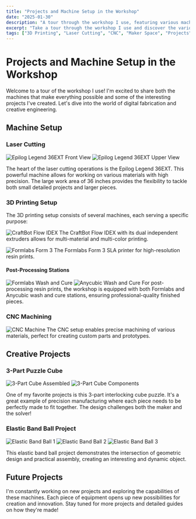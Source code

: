 ```yaml
---
title: "Projects and Machine Setup in the Workshop"
date: "2025-01-30"
description: "A tour through the workshop I use, featuring various machines and creative projects including 3D printing, laser cutting, and CNC work."
excerpt: "Take a tour through the workshop I use and discover the various machines and creative projects I work on, from laser cutting and 3D printing to CNC machining. See some of my favorite projects including a 3-part puzzle cube and geometric elastic band constructions."
tags: ["3D Printing", "Laser Cutting", "CNC", "Maker Space", "Projects", "Digital Fabrication", "Prototyping", "Engineering"]
---
```


# Projects and Machine Setup in the Workshop

Welcome to a tour of the workshop I use! I'm excited to share both the machines that make everything possible and some of the interesting projects I've created. Let's dive into the world of digital fabrication and creative engineering.

## Machine Setup

### Laser Cutting
![Epilog Legend 36EXT Front View](/Images/Projekte+Maschinen/Epilog%20Legend%2036EXT%20Full%20Front%20View.jpg)
![Epilog Legend 36EXT Upper View](/Images/Projekte+Maschinen/Epilog%20Legend%2036EXT%20Upper%20View.jpg)

The heart of the laser cutting operations is the Epilog Legend 36EXT. This powerful machine allows for working on various materials with high precision. The large work area of 36 inches provides the flexibility to tackle both small detailed projects and larger pieces.

### 3D Printing Setup

The 3D printing setup consists of several machines, each serving a specific purpose:

![CraftBot Flow IDEX](/Images/Projekte+Maschinen/craftbot%20flow%20idex%20closeup.jpg)
The CraftBot Flow IDEX with its dual independent extruders allows for multi-material and multi-color printing.

![Formlabs Form 3](/Images/Projekte+Maschinen/Formlabs%203%20closeup.jpg)
The Formlabs Form 3 SLA printer for high-resolution resin prints.

#### Post-Processing Stations
![Formlabs Wash and Cure](/Images/Projekte+Maschinen/formlabs%20wash%20and%20cure%20closeup.jpg)
![Anycubic Wash and Cure](/Images/Projekte+Maschinen/Anycubic%20wash%20and%20cure%20closeup.jpg)
For post-processing resin prints, the workshop is equipped with both Formlabs and Anycubic wash and cure stations, ensuring professional-quality finished pieces.

### CNC Machining
![CNC Machine](/Images/Projekte+Maschinen/CNC%20closeup.jpg)
The CNC setup enables precise machining of various materials, perfect for creating custom parts and prototypes.

## Creative Projects

### 3-Part Puzzle Cube
![3-Part Cube Assembled](/Images/Projekte+Maschinen/3%20Part%20knot%20Würfel%2C%20zussamengesetzt.jpg)
![3-Part Cube Components](/Images/Projekte+Maschinen/3%20Part%20knot%20Würfel%2C%20einzelteile.jpg)

One of my favorite projects is this 3-part interlocking cube puzzle. It's a great example of precision manufacturing where each piece needs to be perfectly made to fit together. The design challenges both the maker and the solver!

### Elastic Band Ball Project
![Elastic Band Ball 1](/Images/Projekte+Maschinen/Gummiband%20Ball%201.jpg)
![Elastic Band Ball 2](/Images/Projekte+Maschinen/Gummiband%20Ball%202.jpg)
![Elastic Band Ball 3](/Images/Projekte+Maschinen/Gummiband%20Ball%203.jpg)

This elastic band ball project demonstrates the intersection of geometric design and practical assembly, creating an interesting and dynamic object.

## Future Projects

I'm constantly working on new projects and exploring the capabilities of these machines. Each piece of equipment opens up new possibilities for creation and innovation. Stay tuned for more projects and detailed guides on how they're made!
